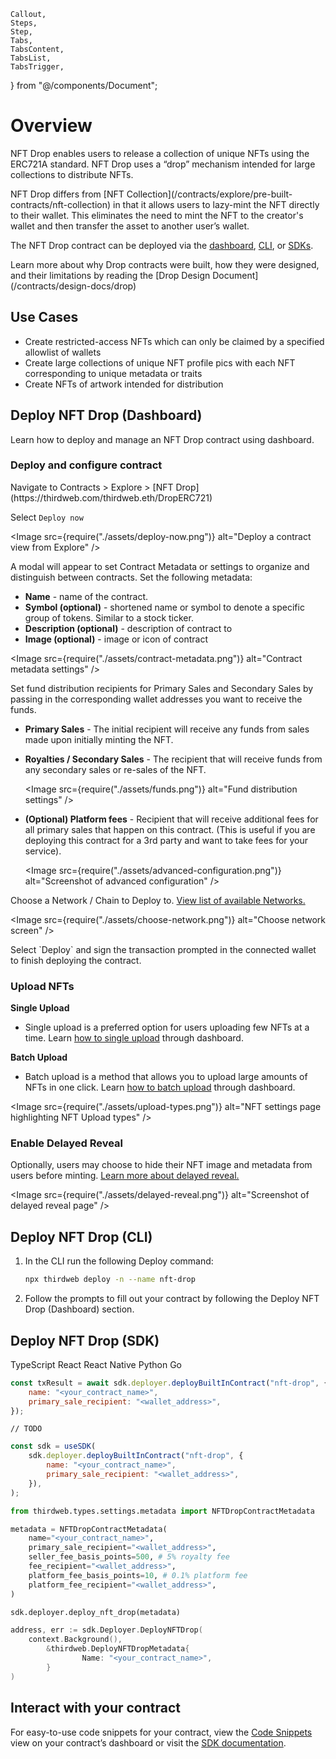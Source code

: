 	Callout,
	Steps,
	Step,
	Tabs,
	TabsContent,
	TabsList,
	TabsTrigger,
} from "@/components/Document";

# Overview

NFT Drop enables users to release a collection of unique NFTs using the ERC721A standard. NFT Drop uses a “drop” mechanism intended for large collections to distribute NFTs.

<Callout title="NFT Drop vs NFT Collection" variant="info">
	NFT Drop differs from [NFT
	Collection](/contracts/explore/pre-built-contracts/nft-collection) in that it
	allows users to lazy-mint the NFT directly to their wallet. This eliminates
	the need to mint the NFT to the creator's wallet and then transfer the asset
	to another user’s wallet.
</Callout>

The NFT Drop contract can be deployed via the [dashboard](/contracts/explore/pre-built-contracts/nft-drop#deploy-nft-drop-dashboard), [CLI](/contracts/explore/pre-built-contracts/nft-drop#deploy-nft-drop-cli), or [SDKs](/contracts/explore/pre-built-contracts/nft-drop#deploy-nft-drop-sdk).

<Callout title="Drop Design" variant="info">
	Learn more about why Drop contracts were built, how they were designed, and
	their limitations by reading the [Drop Design
	Document](/contracts/design-docs/drop)
</Callout>

## Use Cases

- Create restricted-access NFTs which can only be claimed by a specified allowlist of wallets
- Create large collections of unique NFT profile pics with each NFT corresponding to unique metadata or traits
- Create NFTs of artwork intended for distribution

## Deploy NFT Drop (Dashboard)

Learn how to deploy and manage an NFT Drop contract using dashboard.

### Deploy and configure contract

<Steps>

<Step title="Select Contract">
	Navigate to Contracts > Explore > [NFT
	Drop](https://thirdweb.com/thirdweb.eth/DropERC721)
</Step>

<Step title="Deploy">

Select `Deploy now`

<Image
	src={require("./assets/deploy-now.png")}
	alt="Deploy a contract view from Explore"
/>

</Step>

<Step title="Set Metadata">

A modal will appear to set Contract Metadata or settings to organize and distinguish between contracts. Set the following metadata:

- **Name** - name of the contract.
- **Symbol (optional)** - shortened name or symbol to denote a specific group of tokens. Similar to a stock ticker.
- **Description (optional)** - description of contract to
- **Image (optional)** - image or icon of contract

<Image
	src={require("./assets/contract-metadata.png")}
	alt="Contract metadata settings"
/>

</Step>

<Step title="Fund distribution">

Set fund distribution recipients for Primary Sales and Secondary Sales by passing in the corresponding wallet addresses you want to receive the funds.

- **Primary Sales** - The initial recipient will receive any funds from sales made upon initially minting the NFT.

- **Royalties / Secondary Sales** - The recipient that will receive funds from any secondary sales or re-sales of the NFT.

  <Image src={require("./assets/funds.png")} alt="Fund distribution settings" />

- **(Optional) Platform fees** - Recipient that will receive additional fees for all primary sales that happen on this contract. (This is useful if you are deploying this contract for a 3rd party and want to take fees for your service).

  <Image
  	src={require("./assets/advanced-configuration.png")}
  	alt="Screenshot of advanced configuration"
  />

</Step>

<Step title="Choose network">

Choose a Network / Chain to Deploy to. [View list of available Networks.](https://thirdweb.com/chainlist)

<Image
	src={require("./assets/choose-network.png")}
	alt="Choose network screen"
/>

</Step>

<Step title="Sign transaction">
	Select `Deploy` and sign the transaction prompted in the connected wallet to
	finish deploying the contract.
</Step>

</Steps>

### Upload NFTs

**Single Upload**

- Single upload is a preferred option for users uploading few NFTs at a time. Learn [how to single upload](/dashboard/NFTs#single-upload) through dashboard.

**Batch Upload**

- Batch upload is a method that allows you to upload large amounts of NFTs in one click. Learn [how to batch upload](/dashboard/NFTs#batch-upload) through dashboard.

<Image
	src={require("./assets/upload-types.png")}
	alt="NFT settings page highlighting NFT Upload types"
/>

### Enable Delayed Reveal

Optionally, users may choose to hide their NFT image and metadata from users before minting. [Learn more about delayed reveal.](/dashboard/NFTs#reveal-nfts)

<Image
	src={require("./assets/delayed-reveal.png")}
	alt="Screenshot of delayed reveal page"
/>

## Deploy NFT Drop (CLI)

1. In the CLI run the following Deploy command:

   ```bash
   npx thirdweb deploy -n --name nft-drop
   ```

2. Follow the prompts to fill out your contract by following the Deploy NFT Drop (Dashboard) section.

## Deploy NFT Drop (SDK)

<Tabs defaultValue="typescript">

<TabsList>
	<TabsTrigger value="typescript">TypeScript</TabsTrigger>
	<TabsTrigger value="react">React</TabsTrigger>
	<TabsTrigger value="react-native">React Native</TabsTrigger>
	<TabsTrigger value="python">Python</TabsTrigger>
	<TabsTrigger value="go">Go</TabsTrigger>
</TabsList>

<TabsContent value="typescript">

```jsx
const txResult = await sdk.deployer.deployBuiltInContract("nft-drop", {
	name: "<your_contract_name>",
	primary_sale_recipient: "<wallet_address>",
});
```

</TabsContent>

<TabsContent value="react">

```tsx
// TODO
```

</TabsContent>

<TabsContent value="react-native">

```jsx
const sdk = useSDK(
	sdk.deployer.deployBuiltInContract("nft-drop", {
		name: "<your_contract_name>",
		primary_sale_recipient: "<wallet_address>",
	}),
);
```

</TabsContent>

<TabsContent value="python">

```python
from thirdweb.types.settings.metadata import NFTDropContractMetadata

metadata = NFTDropContractMetadata(
	name="<your_contract_name>",
	primary_sale_recipient="<wallet_address>",
	seller_fee_basis_points=500, # 5% royalty fee
	fee_recipient="<wallet_address>",
	platform_fee_basis_points=10, # 0.1% platform fee
	platform_fee_recipient="<wallet_address>",
)

sdk.deployer.deploy_nft_drop(metadata)
```

</TabsContent>

<TabsContent value="go">

```go
address, err := sdk.Deployer.DeployNFTDrop(
	context.Background(),
		&thirdweb.DeployNFTDropMetadata{
				Name: "<your_contract_name>",
		}
)
```

</TabsContent>

</Tabs>

## Interact with your contract

For easy-to-use code snippets for your contract, view the [Code Snippets](/dashboard/build) view on your contract’s dashboard or visit the [SDK documentation](/sdk).
